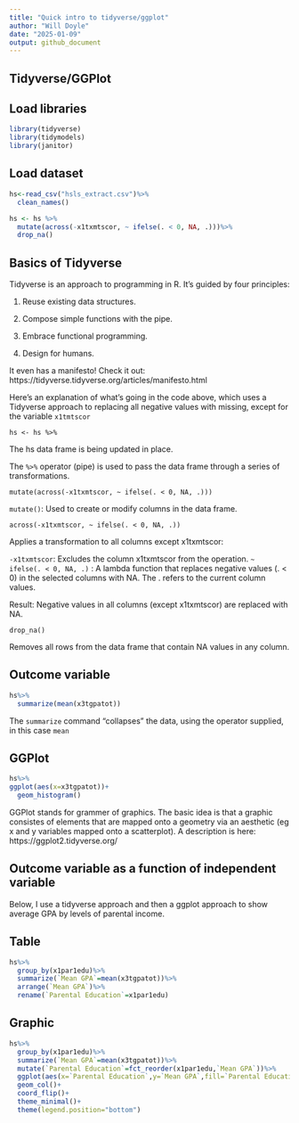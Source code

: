 ```yaml
---
title: "Quick intro to tidyverse/ggplot"
author: "Will Doyle"
date: "2025-01-09"
output: github_document
---
```


## Tidyverse/GGPlot


## Load libraries

```r
library(tidyverse)
library(tidymodels)
library(janitor)
```


## Load dataset
```r
hs<-read_csv("hsls_extract.csv")%>%
  clean_names()
```

```r
hs <- hs %>%
  mutate(across(-x1txmtscor, ~ ifelse(. < 0, NA, .)))%>%
  drop_na()
```

## Basics of Tidyverse

Tidyverse is an approach to programming in R. It's guided by four principles:

1. Reuse existing data structures.

2. Compose simple functions with the pipe.

3. Embrace functional programming.

4. Design for humans.

It even has a manifesto! Check it out: https://tidyverse.tidyverse.org/articles/manifesto.html

Here's an explanation of what's going in the code above, which uses a Tidyverse approach to replacing all negative values with missing, except for the variable `x1tmtscor`

`hs <- hs %>%`

The hs data frame is being updated in place.

The `%>%` operator (pipe) is used to pass the data frame through a series of transformations.

`mutate(across(-x1txmtscor, ~ ifelse(. < 0, NA, .)))`

`mutate()`: Used to create or modify columns in the data frame.

`across(-x1txmtscor, ~ ifelse(. < 0, NA, .))`

Applies a transformation to all columns except x1txmtscor:

`-x1txmtscor`: Excludes the column x1txmtscor from the operation.
`~ ifelse(. < 0, NA, .)` : A lambda function that replaces negative values (. < 0) in the selected columns with NA. The . refers to the current column values.

Result: Negative values in all columns (except x1txmtscor) are replaced with NA.

`drop_na()`

Removes all rows from the data frame that contain NA values in any column.

## Outcome variable

```r
hs%>%
  summarize(mean(x3tgpatot))
```

The `summarize` command "collapses" the data, using the operator supplied, in this case `mean`

## GGPlot

```r
hs%>%
ggplot(aes(x=x3tgpatot))+
  geom_histogram()
```

GGPlot stands for grammer of graphics. The basic idea is that a graphic consistes of elements that are mapped onto a geometry via an aesthetic (eg x and y variables mapped onto a scatterplot). A description is here: https://ggplot2.tidyverse.org/


## Outcome variable as a function of independent variable

Below, I use a tidyverse approach and then a ggplot approach to show average GPA by levels of parental income. 


## Table
```r
hs%>%
  group_by(x1par1edu)%>%
  summarize(`Mean GPA`=mean(x3tgpatot))%>%
  arrange(`Mean GPA`)%>%
  rename(`Parental Education`=x1par1edu)
```


## Graphic
```r
hs%>%
  group_by(x1par1edu)%>%
  summarize(`Mean GPA`=mean(x3tgpatot))%>%
  mutate(`Parental Education`=fct_reorder(x1par1edu,`Mean GPA`))%>%
  ggplot(aes(x=`Parental Education`,y=`Mean GPA`,fill=`Parental Education`))+
  geom_col()+
  coord_flip()+
  theme_minimal()+
  theme(legend.position="bottom")
```


